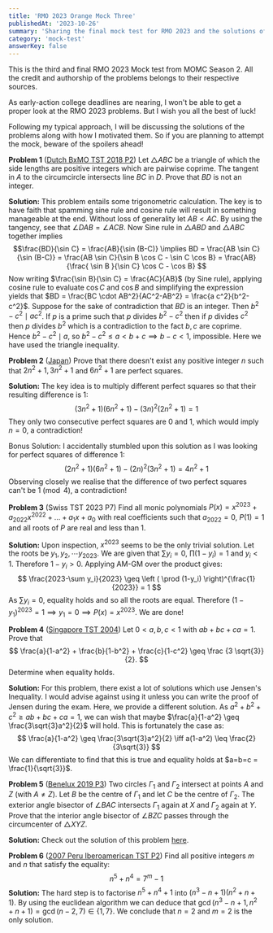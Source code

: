 ```yaml
--- 
title: 'RMO 2023 Orange Mock Three'
publishedAt: '2023-10-26'
summary: 'Sharing the final mock test for RMO 2023 and the solutions of all the problems'
category: 'mock-test'
answerKey: false
---
```


This is the third and final RMO 2023 Mock test from MOMC Season 2. All the credit and authorship of the problems belongs to their respective sources.

As early-action college deadlines are nearing, I won't be able to get a proper look at the RMO 2023 problems. But I wish you all the best of luck!

Following my typical approach, I will be discussing the solutions of the problems along with how I motivated them. So if you are planning to attempt the mock, beware of the spoilers ahead!

**Problem 1** ([Dutch BxMO TST 2018 P2](https://artofproblemsolving.com/community/c6h1887617p12867749)) Let $\triangle ABC$ be a triangle of which the side lengths are positive integers which are pairwise coprime. The tangent in $A$ to the circumcircle intersects line $BC$ in $D$. Prove that $BD$ is not an integer.

**Solution:** This problem entails some trigonometric calculation. The key is to have faith that spamming sine rule and cosine rule will result in something manageable at the end. Without loss of generality let $AB < AC$. By using the tangency, see that $\angle DAB = \angle ACB$. Now Sine rule in $\triangle ABD$ and $\triangle ABC$ together implies 
$$\frac{BD}{\sin C} = \frac{AB}{\sin (B-C)} \implies BD = \frac{AB \sin C}{\sin (B-C)} = \frac{AB \sin C}{\sin B \cos C - \sin C \cos B} = \frac{AB}{\frac{ \sin B }{\sin C} \cos C - \cos B}
$$
Now writing $\frac{\sin B}{\sin C} = \frac{AC}{AB}$ (by Sine rule), applying cosine rule to evaluate $\cos C$ and $\cos B$ and simplifying the expression yields that $BD = \frac{BC \cdot AB^2}{AC^2-AB^2} = \frac{a c^2}{b^2-c^2}$.
Suppose for the sake of contradiction that $BD$ is an integer. Then $b^2-c^2 \mid ac^2$. If $p$ is a prime such that $p$ divides $b^2-c^2$ then if $p$ divides $c^2$ then $p$ divides $b^2$ which is a contradiction to the fact $b,c$ are coprime. Hence $b^2-c^2 \mid a$, so $b^2-c^2 \leq a < b +c \implies b -c < 1$, impossible. Here we have used the triangle inequality.


**Problem 2** ([Japan](https://artofproblemsolving.com/community/c6h23649p150539)) Prove that there doesn't exist any positive integer $n$ such that $2n^2+1,3n^2+1$ and $6n^2+1$ are perfect squares.

**Solution:** The key idea is to multiply different perfect squares so that their resulting difference is $1$:
$$
(3n^2+1)(6n^2+1) - (3n)^2(2n^2+1) = 1
$$
They only two consecutive perfect squares are $0$ and $1$, which would imply $n=0$, a contradiction!

Bonus Solution: I accidentally stumbled upon this solution as I was looking for perfect squares of difference $1$:
$$
(2n^2+1)(6n^2+1) - (2n)^2(3n^2+1) = 4n^2+1
$$
Observing closely we realise that the difference of two perfect squares can't be $1 \pmod 4$, a contradiction!

**Problem 3** (Swiss TST 2023 P7) Find all monic polynomials $P(x)=x^{2023}+a_{2022}x^{2022}+\ldots+a_1x+a_0$ with real coefficients such that $a_{2022}=0$, $P(1)=1$ and all roots of $P$ are real and less than $1$.

**Solution:** Upon inspection, $x^{2023}$ seems to be the only trivial solution. Let the roots be $y_1,y_2, \cdots y_{2023}$. We are given that $\sum y_i = 0$, $\prod (1-y_i) = 1$ and $y_i < 1$. Therefore $1-y_i > 0$. Applying AM-GM over the product gives:
$$
\frac{2023-\sum y_i}{2023} \geq \left ( \prod (1-y_i) \right)^{\frac{1}{2023}} = 1
$$
As $\sum y_i = 0$, equality holds and so all the roots are equal. Therefore $(1-y_1)^{2023} = 1 \implies y_1 = 0 \implies P(x) = x^{2023}$. We are done!

**Problem 4** ([Singapore TST 2004](https://artofproblemsolving.com/community/c6h5644p18401)) Let $0 < a, b, c < 1$ with $ab + bc + ca = 1$. Prove that 
$$
\frac{a}{1-a^2} + \frac{b}{1-b^2} + \frac{c}{1-c^2} \geq \frac {3 \sqrt{3}}{2}.
$$
Determine when equality holds.

**Solution:** For this problem, there exist a lot of solutions which use Jensen's Inequality. I would advise against using it unless you can write the proof of Jensen during the exam. Here, we provide a different solution. As $a^2 + b^2 + c^2 \geq ab + bc + ca = 1$, we can wish that maybe $\frac{a}{1-a^2} \geq \frac{3\sqrt{3}a^2}{2}$ will hold. This is fortunately the case as:
$$
\frac{a}{1-a^2} \geq \frac{3\sqrt{3}a^2}{2} \iff a(1-a^2) \leq \frac{2}{3\sqrt{3}} 
$$
We can differentiate to find that this is true and equality holds at $a=b=c = \frac{1}{\sqrt{3}}$.

**Problem 5** ([Benelux 2019 P3](https://artofproblemsolving.com/community/c6h1829780p12248262)) Two circles $\Gamma_1$ and $\Gamma_2$ intersect at points $A$ and $Z$ (with $A\neq Z$). Let $B$ be the centre of $\Gamma_1$ and let $C$ be the centre of $\Gamma_2$. The exterior angle bisector of $\angle{BAC}$ intersects $\Gamma_1$ again at $X$ and $\Gamma_2$ again at $Y$. Prove that the interior angle bisector of $\angle{BZC}$ passes through the circumcenter of $\triangle{XYZ}$.

**Solution:** Check out the solution of this problem [here](https://artofproblemsolving.com/community/c6h1829780p27300326).


**Problem 6** ([2007 Peru Iberoamerican TST P2](https://artofproblemsolving.com/community/c6h3068431p27691386)) Find all positive integers $m$ and $n$ that satisfy the equality: $$
n^5+n^4=7^m-1
$$
**Solution:** The hard step is to factorise $n^5+n^4+1$ into $(n^3-n+1)(n^2+n+1)$. By using the euclidean algorithm we can deduce that $\gcd(n^3-n+1, n^2+n+1) = \gcd(n-2,7) \in \{1,7\}$. We conclude that $n=2$ and $m=2$ is the only solution.